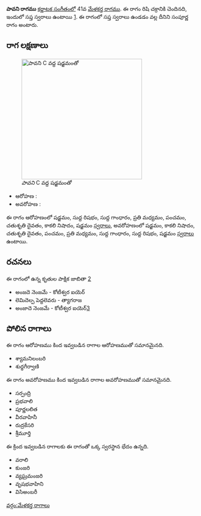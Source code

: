 {{Infobox ragam
	| name          	= పావని
	| synonym	    	= 
	| mela          	= 41
	| chakra        	= రిషి
	| janaka        	= 
	| type          	= సంపూర్ణ
	| arohanam      	= {{svaraC|S|R1|G1|M2|P|D2|N3|S'}} 
	| avarohanam    	= {{svaraC|S'|N3|D2|P|M2|G1|R1|S}}
	| jeeva         	=
	| chhaya        	=
	| nyasa         	=
	| vishesha      	= 
	| equivalent  		= 
}}
{{కర్ణాటక సంగీత రాగాలు}}
'''పావని రాగము''' [[కర్ణాటక సంగీతం]]లో 41వ [[మేళకర్త రాగము]]. ఈ రాగం రిషి చక్రానికి చెందినది, ఇందులో సప్త స్వరాలు ఉంటాయి [https://en.wikipedia.org/wiki/Melakarta]. ఈ రాగంలో సప్త స్వరాలు ఉండడం వల్ల దీనిని సంపూర్ణ రాగం అంటారు.


==రాగ లక్షణాలు==
[[Image:pavani_kb2wiki.png|thumb|right|316px|''పావని'' C వద్ద షడ్జమంతో]]

* ఆరోహణ : {{svaraC|S|R1|G1|M2|P|D2|N3|S'}} 
* అవరోహణ : {{svaraC|S'|N3|D2|P|M2|G1|R1|S}}

ఈ రాగం ఆరోహణంలో షడ్జమం, సుద్ద  రిషభం, సుద్ద  గాంధారం, ప్రతి మధ్యమం, పంచమం, చతుశృతి దైవతం, కాకలి  నిషాదం, షడ్జమం [[స్వరాలు]], అవరోహణంలో షడ్జమం, కాకలి  నిషాదం, చతుశృతి దైవతం, పంచమం, ప్రతి మధ్యమం, సుద్ద  గాంధారం, సుద్ద  రిషభం, షడ్జమం [[స్వరాలు]] ఉంటాయి.

==రచనలు==
ఈ రాగంలో ఉన్న కృతుల పాక్షిక జాబితా [https://github.com/ssrihari/ragavardhini/blob/master/ragas/kritis.psv]
* అంజదె నెంజమే - కోటీశ్వర ఐయెర్
* లెమిదెల్ప పెద్దలెవరు - త్యాగరాజ
* అంజాదె నెంజమే - కోటీశ్వర ఐయెర్[http://www.karnatik.com/c1797.shtml]




==పోలిన రాగాలు==
ఈ రాగం ఆరోహణము కింద ఇవ్వబడిన రాగాల ఆరోహణముతో సమానమైనది.
* శ్యామనిలంబరి
* శుధ్ధగీర్వాణి

ఈ రాగం అవరోహణము కింద ఇవ్వబడిన రాగాల అవరోహణముతో సమానమైనది.
* సర్పంద్రి
* ప్రభవాలి
* పూర్ణలలిత
* వీరవాహినీ
* రుద్రకేసరి
* శ్రీమూర్తి

ఈ క్రింద ఇవ్వబడిన రాగాలకు ఈ రాగంతో ఒక్క స్వరస్థాన భేదం ఉన్నది.
* వరాలి
* కుంజరి
* వ్యఘ్రమంజరి
* వృషభవాహిని
* విసిఅంబరీ



[[వర్గం:మేళకర్త రాగాలు]]